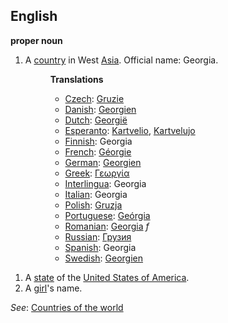 ==English==

'''proper noun'''

# A [[country]] in West [[Asia]]. Official name: Georgia.
#:'''Translations'''
#:*[[Czech]]: [[Gruzie]]
#:*[[Danish]]: [[Georgien]]
#:*[[Dutch]]: [[Georgië]]
#:*[[Esperanto]]: [[Kartvelio]], [[Kartvelujo]]
#:*[[Finnish]]: Georgia
#:*[[French]]: [[Géorgie]]
#:*[[German]]: [[Georgien]]
#:*[[Greek]]: [[Γεωργία]]
#:*[[Interlingua]]: Georgia
#:*[[Italian]]: Georgia
#:*[[Polish]]: [[Gruzja]]
#:*[[Portuguese]]: [[Geórgia]]
#:*[[Romanian]]: [[Georgia]] ''f''
#:*[[Russian]]: [[Грузия]]
#:*[[Spanish]]: Georgia
#:*[[Swedish]]: [[Georgien]]

# A [[state]] of the [[United States of America]].
# A [[girl]]'s name.

''See'': [[Countries of the world]]